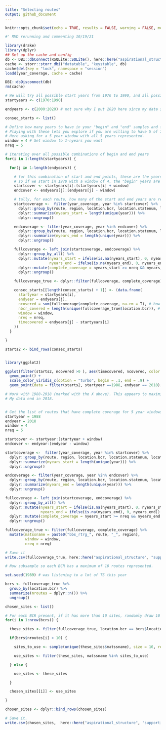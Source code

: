 ```yaml
---
title: "Selecting routes"
output: github_document
---
```


```r
knitr::opts_chunk$set(echo = TRUE, results = FALSE, warning = FALSE, message = FALSE)
```

```r
#' RMD rerunning and commenting 10/19/21

library(drake)
library(dplyr)
## Set up the cache and config
db <- DBI::dbConnect(RSQLite::SQLite(), here::here("aspirational_structure", "drake_caches", "year_coverage_cache.sqlite"))
cache <- storr::storr_dbi("datatable", "keystable", db)
cache$del(key = "lock", namespace = "session")
loadd(year_coverage, cache = cache)

DBI::dbDisconnect(db)
rm(cache)

# We will try all possible start years from 1970 to 1990, and all possible end years from 2000 to 2020
startyears <- c(1970:1990)

endyears <- c(2000:2020) # not sure why I put 2020 here since my data stop in 2018

consec_starts <- list()

# Define how many years to have in your "begin" and "end" samples and from how wide a window.
# Playing with these lets you explore if you are willing to have 5 of 7 years in a window, etc.
# Here asking for a 5 year window with all 5 years represented.
window = 4 # Set window to 1-nyears you want
nreq = 5

# iterating over all possible combinations of begin and end years
for(i in 1:length(startyears)) {

  for(j in 1:length(endyears)) {

    # for this combination of start and end points, these are the years in the window.
    # so if we start in 1970 with a window of 4, the "begin" years are going to be 1970, 71, 72, 73, 74.
    startcover <- startyears[i]:(startyears[i] + window)
    endcover <- endyears[j]:(endyears[j] - window)

    # tally, for each route, how many of the start and end years are represented
    startcoverage <-  filter(year_coverage, year %in% startcover) %>%
      dplyr::group_by(route, region, location.bcr, location.statenum, location.routename) %>%
      dplyr::summarize(nyears_start = length(unique(year))) %>%
      dplyr::ungroup()

    endcoverage <- filter(year_coverage, year %in% endcover) %>%
      dplyr::group_by(route, region, location.bcr, location.statenum, location.routename) %>%
      dplyr::summarize(nyears_end = length(unique(year))) %>%
      dplyr::ungroup()

    fullcoverage <- left_join(startcoverage, endcoverage) %>%
      dplyr::group_by_all() %>%
      dplyr::mutate(nyears_start = ifelse(is.na(nyears_start), 0, nyears_start),
                    nyears_end = ifelse(is.na(nyears_end), 0, nyears_end)) %>% # this to get around, if a route has NO years accounted for in a window, startcoverage or endcoverage will be a 0-row df
      dplyr::mutate(complete_coverage = nyears_start >= nreq && nyears_end >= nreq) %>% # these are routes for which all nreq years are represented
      dplyr::ungroup()

    fullcoverage_true <- dplyr::filter(fullcoverage, complete_coverage)

    consec_starts[[length(consec_starts) + 1]] <- (data.frame(
      startyear = startyears[i],
      endyear = endyears[j],
      ncovered = sum(fullcoverage$complete_coverage, na.rm = T), # how many routes have complete coverage for this combination of start and end year and window and nreq?
      nbcr_covered = length(unique(fullcoverage_true$location.bcr)), # how many bcrs are represented for this combination?
      window = window,
      nreq = nreq,
      timecovered = endyears[j] - startyears[i]
    ))
  }

}

starts2 <- bind_rows(consec_starts)


library(ggplot2)

ggplot(filter(starts2, ncovered >0 ), aes(timecovered, ncovered, color = nbcr_covered)) +
  geom_point() +
  scale_color_viridis_c(option = "turbo", begin = .1, end = .9) +
  geom_point(data = filter(starts2, startyear ==1988, endyear == 2018), shape = 4, size = 6)
```


```r
# Work with 1988-2018 (marked with the X above). This appears to maximize time x nbcr x nroutes. This gives 528 sites with complete coverage. You could get a few more routes (up to around 650) if you went down to about 20 years, but that's a much shorter window - 10 years vs 20 years between "start" and "end" chunks.
# My data end in 2018.


# Get the list of routes that have complete coverage for 5 year windows beginning in 1988 and ending in 2018.
startyear = 1988
endyear = 2018
window = 4
nreq = 5

startcover <- startyear:(startyear + window)
endcover <- endyear:(endyear - window)

startcoverage <-  filter(year_coverage, year %in% startcover) %>%
  dplyr::group_by(route, region, location.bcr, location.statenum, location.routename) %>%
  dplyr::summarize(nyears_start = length(unique(year))) %>%
  dplyr::ungroup()

endcoverage <- filter(year_coverage, year %in% endcover) %>%
  dplyr::group_by(route, region, location.bcr, location.statenum, location.routename) %>%
  dplyr::summarize(nyears_end = length(unique(year))) %>%
  dplyr::ungroup()

fullcoverage <- left_join(startcoverage, endcoverage) %>%
  dplyr::group_by_all() %>%
  dplyr::mutate(nyears_start = ifelse(is.na(nyears_start), 0, nyears_start),
                nyears_end = ifelse(is.na(nyears_end), 0, nyears_end)) %>%
  dplyr::mutate(complete_coverage = nyears_start >= nreq && nyears_end >= nreq) %>%
  dplyr::ungroup()

fullcoverage_true <- filter(fullcoverage, complete_coverage) %>%
  mutate(matssname = paste0("bbs_rtrg_", route, "_", region),
         window = window,
         nreq = nreq)
```

```r
# Save it
write.csv(fullcoverage_true, here::here("aspirational_structure", "supporting_data", "working_routes.csv"), row.names = F)
``` 

```r
# Now subsample so each BCR has a maximum of 10 routes represented.

set.seed(1989) # was listening to a lot of TS this year

bcrs <- fullcoverage_true %>%
  group_by(location.bcr) %>%
  summarize(nroutes = dplyr::n()) %>%
  ungroup()

chosen_sites <- list()

# For each BCR present, if it has more than 10 sites, randomly draw 10 to use.
for(i in 1:nrow(bcrs)) {

  these_sites <- filter(fullcoverage_true, location.bcr == bcrs$location.bcr[i])

  if(bcrs$nroutes[i] > 10) {

    sites_to_use <- sample(unique(these_sites$matssname), size = 10, replace = F)

    use_sites <- filter(these_sites, matssname %in% sites_to_use)

  } else {

    use_sites <- these_sites

  }

  chosen_sites[[i]] <- use_sites

}

chosen_sites <- dplyr::bind_rows(chosen_sites)
```

```r
# Save it.
write.csv(chosen_sites,  here::here("aspirational_structure", "supporting_data", "working_routes_max10.csv"), row.names = F)

```
